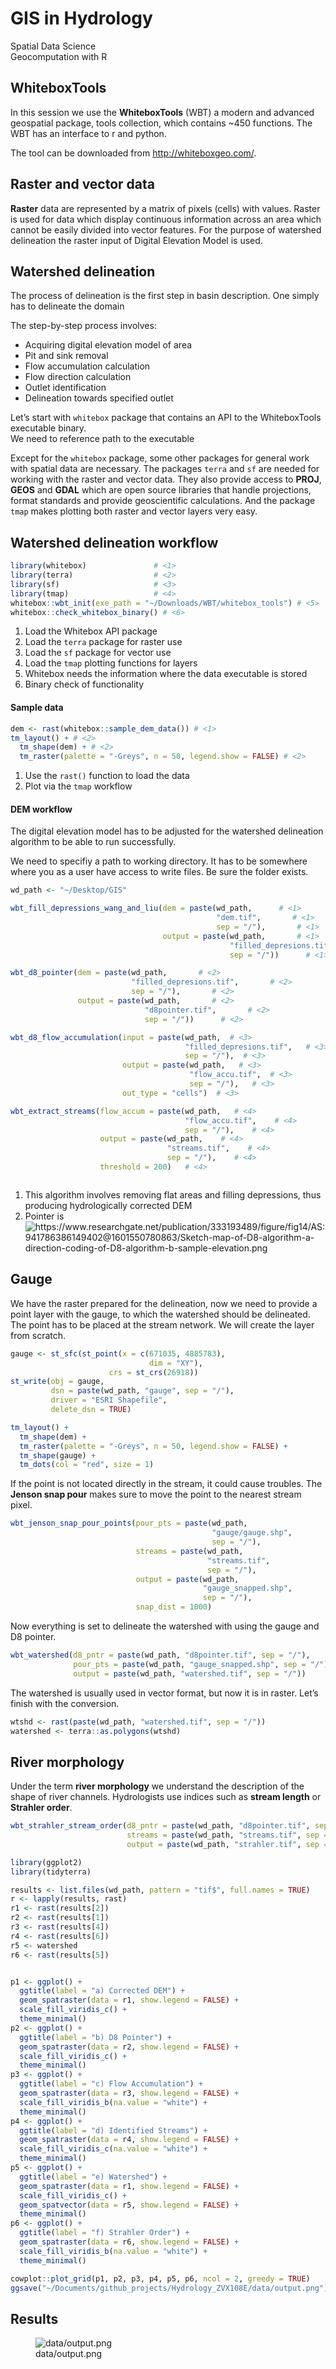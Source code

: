 # GIS in Hydrology

Spatial Data Science\    
Geocomputation with R

## WhiteboxTools

In this session we use the **WhiteboxTools** (WBT) a modern and advanced geospatial 
package, tools collection, which contains \~450 functions. The WBT has an interface 
to r and python. 

The tool can be downloaded from [http://whiteboxgeo.com/](http://whiteboxgeo.com/).

## Raster and vector data

**Raster** data are represented by a matrix of pixels (cells) with values. Raster
is used for data which display continuous information across an area which cannot
be easily divided into vector features. For the purpose of watershed delineation
the raster input of Digital Elevation Model is used.

## Watershed delineation

The process of delineation is the first step in basin description. One simply has 
to delineate the domain

The step-by-step process involves:\

  - Acquiring digital elevation model of area\
  - Pit and sink removal\
  - Flow accumulation calculation \
  - Flow direction calculation \
  - Outlet identification \
  - Delineation towards specified outlet\

Let's start with `whitebox` package that contains an API to the WhiteboxTools 
executable binary. \
We need to reference path to the executable 

Except for the `whitebox` package, some other packages for general work with spatial 
data are necessary. The packages `terra` and `sf` are needed for working with the 
raster and vector data. They also provide access to **PROJ**, **GEOS** and **GDAL** 
which are open source libraries that handle projections, format standards and provide 
geoscientific calculations. And the package `tmap` makes plotting both raster and 
vector layers very easy.

## Watershed delineation workflow

```r
library(whitebox)               # <1>
library(terra)                  # <2>
library(sf)                     # <3>
library(tmap)                   # <4> 
whitebox::wbt_init(exe_path = "~/Downloads/WBT/whitebox_tools") # <5>
whitebox::check_whitebox_binary() # <6>
```
1. Load the Whitebox API package
2. Load the `terra` package for raster use
3. Load the `sf` package for vector use
4. Load the `tmap` plotting functions for layers
5. Whitebox needs the information where the data executable is stored
6. Binary check of functionality


#### Sample data

```r
dem <- rast(whitebox::sample_dem_data()) # <1>
tm_layout() + # <2>
  tm_shape(dem) + # <2>
  tm_raster(palette = "-Greys", n = 50, legend.show = FALSE) # <2>
```
1. Use the `rast()` function to load the data
2. Plot via the `tmap` workflow

#### DEM workflow
The digital elevation model has to be adjusted for the watershed delineation 
algorithm to be able to run successfully.

We need to specifiy a path to working directory. It has to be somewhere where you
as a user have access to write files. Be sure the folder exists. 

```r
wd_path <- "~/Desktop/GIS"
```


```r

wbt_fill_depressions_wang_and_liu(dem = paste(wd_path,      # <1>
                                              "dem.tif",       # <1>
                                              sep = "/"),       # <1>
                                  output = paste(wd_path,       # <1>
                                                 "filled_depresions.tif",      # <1> 
                                                 sep = "/"))      # <1>

wbt_d8_pointer(dem = paste(wd_path,       # <2>
                           "filled_depresions.tif",       # <2>
                           sep = "/"),       # <2>
               output = paste(wd_path,       # <2>
                              "d8pointer.tif",       # <2>
                              sep = "/"))      # <2>

wbt_d8_flow_accumulation(input = paste(wd_path,  # <3>
                                       "filled_depresions.tif",   # <3>
                                       sep = "/"),  # <3>
                         output = paste(wd_path,   # <3>
                                        "flow_accu.tif",  # <3> 
                                        sep = "/"),   # <3>
                         out_type = "cells")  # <3>

wbt_extract_streams(flow_accum = paste(wd_path,   # <4>
                                       "flow_accu.tif",    # <4>
                                       sep = "/"),    # <4>
                    output = paste(wd_path,    # <4>
                                   "streams.tif",    # <4>
                                   sep = "/"),    # <4>
                    threshold = 200)   # <4>



```
1. This algorithm involves removing flat areas and filling depressions, thus producing hydrologically corrected DEM
2. Pointer is ![https://www.researchgate.net/publication/333193489/figure/fig14/AS:941786386149402@1601550780863/Sketch-map-of-D8-algorithm-a-direction-coding-of-D8-algorithm-b-sample-elevation.png](https://www.researchgate.net/publication/333193489/figure/fig14/AS:941786386149402@1601550780863/Sketch-map-of-D8-algorithm-a-direction-coding-of-D8-algorithm-b-sample-elevation.png)



## Gauge

We have the raster prepared for the delineation, now we need to provide a point 
layer with the gauge, to which the watershed should be delineated. The point
has to be placed at the stream network. We will create the layer from scratch.

```r
gauge <- st_sfc(st_point(x = c(671035, 4885783), 
                               dim = "XY"), 
                      crs = st_crs(26918))
st_write(obj = gauge, 
         dsn = paste(wd_path, "gauge", sep = "/"), 
         driver = "ESRI Shapefile", 
         delete_dsn = TRUE)
```


```r
tm_layout() +
  tm_shape(dem) +
  tm_raster(palette = "-Greys", n = 50, legend.show = FALSE) +
  tm_shape(gauge) +
  tm_dots(col = "red", size = 1)
```
If the point is not located directly in the stream, it could cause troubles.
The **Jenson snap pour** makes sure to move the point to the nearest stream pixel.

```r
wbt_jenson_snap_pour_points(pour_pts = paste(wd_path, 
                                             "gauge/gauge.shp", 
                                             sep = "/"), 
                            streams = paste(wd_path, 
                                            "streams.tif", 
                                            sep = "/"), 
                            output = paste(wd_path, 
                                           "gauge_snapped.shp", 
                                           sep = "/"), 
                            snap_dist = 1000)
```

Now everything is set to delineate the watershed with using the gauge and D8 pointer.

```r
wbt_watershed(d8_pntr = paste(wd_path, "d8pointer.tif", sep = "/"),
              pour_pts = paste(wd_path, "gauge_snapped.shp", sep = "/"), 
              output = paste(wd_path, "watershed.tif", sep = "/"))
```

The watershed is usually used in vector format, but now it is in raster. Let's 
finish with the conversion.

```r
wtshd <- rast(paste(wd_path, "watershed.tif", sep = "/"))
watershed <- terra::as.polygons(wtshd)
```


## River morphology

Under the term **river morphology** we understand the description of the shape of 
river channels. Hydrologists use indices such as **stream length** or **Strahler order**. 

```r
wbt_strahler_stream_order(d8_pntr = paste(wd_path, "d8pointer.tif", sep = "/"), 
                          streams = paste(wd_path, "streams.tif", sep = "/"), 
                          output = paste(wd_path, "strahler.tif", sep = "/"))
```

```r
library(ggplot2)
library(tidyterra)

results <- list.files(wd_path, pattern = "tif$", full.names = TRUE)
r <- lapply(results, rast)
r1 <- rast(results[2])
r2 <- rast(results[1])
r3 <- rast(results[4])
r4 <- rast(results[6])
r5 <- watershed
r6 <- rast(results[5])


p1 <- ggplot() +
  ggtitle(label = "a) Corrected DEM") +
  geom_spatraster(data = r1, show.legend = FALSE) +
  scale_fill_viridis_c() +
  theme_minimal()
p2 <- ggplot() +
  ggtitle(label = "b) D8 Pointer") +
  geom_spatraster(data = r2, show.legend = FALSE) +
  scale_fill_viridis_c() +
  theme_minimal() 
p3 <- ggplot() +
  ggtitle(label = "c) Flow Accumulation") +
  geom_spatraster(data = r3, show.legend = FALSE) +
  scale_fill_viridis_b(na.value = "white") +
  theme_minimal() 
p4 <- ggplot() +
  ggtitle(label = "d) Identified Streams") +
  geom_spatraster(data = r4, show.legend = FALSE) +
  scale_fill_viridis_c(na.value = "white") +
  theme_minimal() 
p5 <- ggplot() +
  ggtitle(label = "e) Watershed") +
  geom_spatraster(data = r1, show.legend = FALSE) +
  scale_fill_viridis_c() +
  geom_spatvector(data = r5, show.legend = FALSE) +
  theme_minimal() 
p6 <- ggplot() +
  ggtitle(label = "f) Strahler Order") +
  geom_spatraster(data = r6, show.legend = FALSE) +
  scale_fill_viridis_b(na.value = "white") +
  theme_minimal() 

cowplot::plot_grid(p1, p2, p3, p4, p5, p6, ncol = 2, greedy = TRUE)
ggsave("~/Documents/github_projects/Hydrology_ZVX108E/data/output.png")
```

## Results

![data/output.png](data/output.png)


